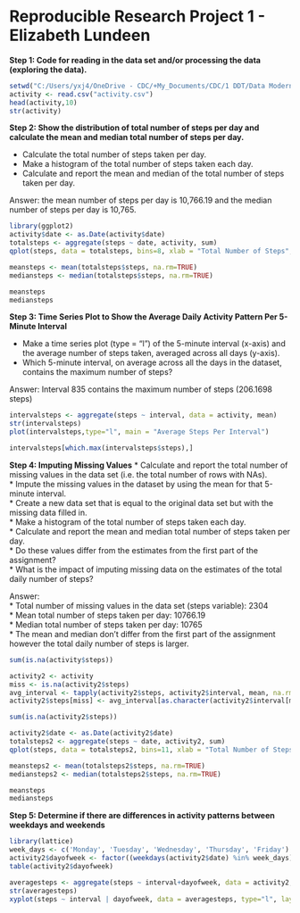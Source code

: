 
Reproducible Research Project 1 - Elizabeth Lundeen
=============================

**Step 1: Code for reading in the data set and/or processing the data (exploring the data).**

```{r, echo=TRUE}
setwd("C:/Users/yxj4/OneDrive - CDC/+My_Documents/CDC/1 DDT/Data Modernization/Coursera/Hopkins Data Science Specialization/5 Reproducible Research/3 Course Project 1/RepData_PeerAssessment1")
activity <- read.csv("activity.csv")
head(activity,10)
str(activity)

```

**Step 2: Show the distribution of total number of steps per day and calculate the mean and median total number of steps per day.**

* Calculate the total number of steps taken per day.    
* Make a histogram of the total number of steps taken each day.  
* Calculate and report the mean and median of the total number of steps taken per day.  

Answer: the mean number of steps per day is 10,766.19 and the median number of steps per day is 10,765.

```{r, echo=TRUE}
library(ggplot2)
activity$date <- as.Date(activity$date)
totalsteps <- aggregate(steps ~ date, activity, sum)
qplot(steps, data = totalsteps, bins=8, xlab = "Total Number of Steps", ylab = "Frequency, Number of Days", main = "Histogram of Total Number of Steps Per Day")

meansteps <- mean(totalsteps$steps, na.rm=TRUE)
mediansteps <- median(totalsteps$steps, na.rm=TRUE)

meansteps
mediansteps

```

**Step 3: Time Series Plot to Show the Average Daily Activity Pattern Per 5-Minute Interval**

* Make a time series plot (type = "l") of the 5-minute interval (x-axis) and the average number of steps taken, averaged across all days (y-axis).  
* Which 5-minute interval, on average across all the days in the dataset, contains the maximum number of steps?  

Answer: Interval 835 contains the maximum number of steps (206.1698 steps)

```{r, echo=TRUE}
intervalsteps <- aggregate(steps ~ interval, data = activity, mean)
str(intervalsteps)
plot(intervalsteps,type="l", main = "Average Steps Per Interval")

intervalsteps[which.max(intervalsteps$steps),]
```

**Step 4: Imputing Missing Values**
* Calculate and report the total number of missing values in the data set (i.e. the total number of rows with NAs).    
* Impute the missing values in the dataset by using the mean for that 5-minute interval.  
* Create a new data set that is equal to the original data set but with the missing data filled in.  
* Make a histogram of the total number of steps taken each day.    
* Calculate and report the mean and median total number of steps taken per day.  
* Do these values differ from the estimates from the first part of the assignment?   
* What is the impact of imputing missing data on the estimates of the total daily number of steps?  

Answer:  
* Total number of missing values in the data set (steps variable): 2304  
* Mean total number of steps taken per day: 10766.19  
* Median total number of steps taken per day: 10765   
* The mean and median don't differ from the first part of the assignment however the total daily number of steps is larger.  


```{r, echo=TRUE}
sum(is.na(activity$steps))

activity2 <- activity
miss <- is.na(activity2$steps)
avg_interval <- tapply(activity2$steps, activity2$interval, mean, na.rm=TRUE, simplify=TRUE)
activity2$steps[miss] <- avg_interval[as.character(activity2$interval[miss])]

sum(is.na(activity2$steps))

activity2$date <- as.Date(activity2$date)
totalsteps2 <- aggregate(steps ~ date, activity2, sum)
qplot(steps, data = totalsteps2, bins=11, xlab = "Total Number of Steps", ylab = "Frequency, Number of Days", main = "Histogram of Total Number of Steps Per Day (No NAs)")

meansteps2 <- mean(totalsteps2$steps, na.rm=TRUE)
mediansteps2 <- median(totalsteps2$steps, na.rm=TRUE)

meansteps
mediansteps
```

**Step 5: Determine if there are differences in activity patterns between weekdays and weekends**

```{r, echo=TRUE}
library(lattice)
week_days <- c('Monday', 'Tuesday', 'Wednesday', 'Thursday', 'Friday')
activity2$dayofweek <- factor((weekdays(activity2$date) %in% week_days), levels=c(FALSE, TRUE), labels=c('weekend', 'weekday'))
table(activity2$dayofweek)

averagesteps <- aggregate(steps ~ interval+dayofweek, data = activity2, mean)
str(averagesteps)
xyplot(steps ~ interval | dayofweek, data = averagesteps, type="l", layout = c(1, 2), main = "Average Steps/Interval, Weekdays and Weekends")

```
